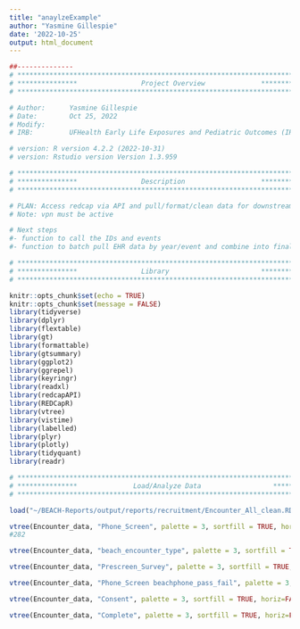 ```yaml
---
title: "anaylzeExample"
author: "Yasmine Gillespie"
date: '2022-10-25'
output: html_document
---
```


```r
##-------------- 
# **************************************************************************** #
# ***************                Project Overview              *************** #
# **************************************************************************** #

# Author:      Yasmine Gillespie
# Date:        Oct 25, 2022 
# Modify:      
# IRB:         UFHealth Early Life Exposures and Pediatric Outcomes (IRB201601899) 

# version: R version 4.2.2 (2022-10-31)
# version: Rstudio version Version 1.3.959 

# **************************************************************************** #
# ***************                Description                   *************** #
# **************************************************************************** #

# PLAN: Access redcap via API and pull/format/clean data for downstream analysis.
# Note: vpn must be active

# Next steps
#- function to call the IDs and events
#- function to batch pull EHR data by year/event and combine into final dataset. 


```

```r

# **************************************************************************** #
# ***************                Library                       *************** #
# **************************************************************************** #

knitr::opts_chunk$set(echo = TRUE)
knitr::opts_chunk$set(message = FALSE)
library(tidyverse)
library(dplyr)
library(flextable)
library(gt)
library(formattable)
library(gtsummary)
library(ggplot2)
library(ggrepel)
library(keyringr)
library(readxl)
library(redcapAPI)
library(REDCapR)
library(vtree)
library(vistime)
library(labelled)
library(plyr)
library(plotly)
library(tidyquant)
library(readr)
```


```r

# **************************************************************************** #
# ***************              Load/Analyze Data                  *************** #
# **************************************************************************** #

load("~/BEACH-Reports/output/reports/recruitment/Encounter_All_clean.RData")

```

```r
vtree(Encounter_data, "Phone_Screen", palette = 3, sortfill = TRUE, horiz=FALSE)
#282
```

```r
vtree(Encounter_data, "beach_encounter_type", palette = 3, sortfill = TRUE, horiz=FALSE)

```

```r
vtree(Encounter_data, "Prescreen_Survey", palette = 3, sortfill = TRUE, horiz=FALSE)

```

```r
vtree(Encounter_data, "Phone_Screen beachphone_pass_fail", palette = 3, sortfill = TRUE, horiz=FALSE)

```

```r
vtree(Encounter_data, "Consent", palette = 3, sortfill = TRUE, horiz=FALSE)

```

```r
vtree(Encounter_data, "Complete", palette = 3, sortfill = TRUE, horiz=FALSE)

```




